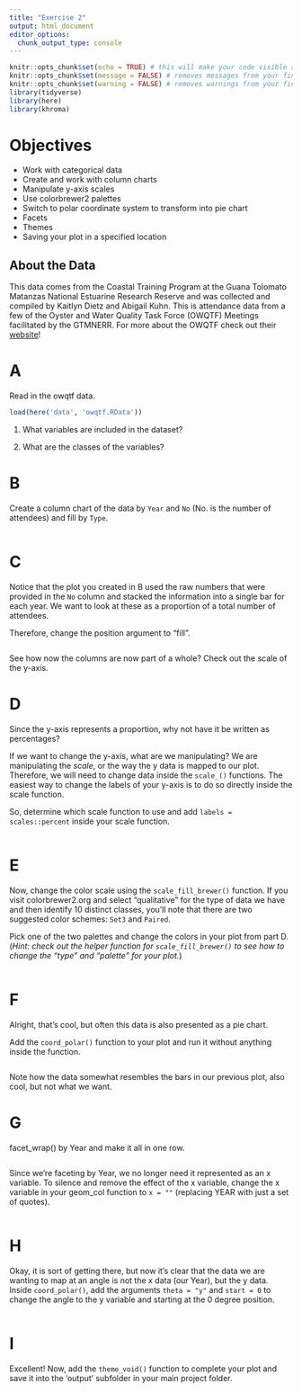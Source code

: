 ```yaml
---
title: "Exercise 2"
output: html_document
editor_options: 
  chunk_output_type: console
---
```


```r
knitr::opts_chunk$set(echo = TRUE) # this will make your code visible along with your plots
knitr::opts_chunk$set(message = FALSE) # removes messages from your final output
knitr::opts_chunk$set(warning = FALSE) # removes warnings from your final output
library(tidyverse)
library(here)
library(khroma)
```

# Objectives

+  Work with categorical data
+  Create and work with column charts
+  Manipulate y-axis scales
+  Use colorbrewer2 palettes
+  Switch to polar coordinate system to transform into pie chart
+  Facets
+  Themes
+  Saving your plot in a specified location

## About the Data

This data comes from the Coastal Training Program at the Guana Tolomato Matanzas National Estuarine Research Reserve and was collected and compiled by Kaitlyn Dietz and Abigail Kuhn. This is attendance data from a few of the Oyster and Water Quality Task Force (OWQTF) Meetings facilitated by the GTMNERR. For more about the OWQTF check out their [website](https://gtmnerr.wixsite.com/owqtf)!

# A

Read in the owqtf data. 

```r
load(here('data', 'owqtf.RData'))


```

1.  What variables are included in the dataset?

2.  What are the classes of the variables?

# B

Create a column chart of the data by `Year` and `No` (No. is the number of attendees) and fill by `Type`.

```r


```

# C

Notice that the plot you created in B used the raw numbers that were provided in the `No` column and stacked the information into a single bar for each year. We want to look at these as a proportion of a total number of attendees.

Therefore, change the position argument to "fill".

```r

```

See how now the columns are now part of a whole? Check out the scale of the y-axis.

# D

Since the y-axis represents a proportion, why not have it be written as percentages?

If we want to change the y-axis, what are we manipulating? We are manipulating the *scale*, or the way the y data is mapped to our plot. Therefore, we will need to change data inside the `scale_()` functions. The easiest way to change the labels of your y-axis is to do so directly inside the scale function.

So, determine which scale function to use and add `labels = scales::percent` inside your scale function.

```r

```

# E

Now, change the color scale using the `scale_fill_brewer()` function. If you visit colorbrewer2.org and select "qualitative" for the type of data we have and then identify 10 distinct classes, you'll note that there are two suggested color schemes: `Set3` and `Paired`.

Pick one of the two palettes and change the colors in your plot from part D. (*Hint: check out the helper function for `scale_fill_brewer()` to see how to change the "type" and "palette" for your plot.*)

```r

```

# F

Alright, that's cool, but often this data is also presented as a pie chart.

Add the `coord_polar()` function to your plot and run it without anything inside the function.

```r

```

Note how the data somewhat resembles the bars in our previous plot, also cool, but not what we want.

# G

facet_wrap() by Year and make it all in one row.

```r

```

Since we're faceting by Year, we no longer need it represented as an x variable. To silence and remove the effect of the x variable, change the x variable in your geom_col function to `x = ""` (replacing YEAR with just a set of quotes).

```r

```

# H

Okay, it is sort of getting there, but now it's clear that the data we are wanting to map at an angle is not the x data (our Year), but the y data. Inside `coord_polar()`, add the arguments `theta = "y"` and `start = 0` to change the angle to the y variable and starting at the 0 degree position.

```r

```

# I

Excellent! Now, add the `theme_void()` function to complete your plot and save it into the 'output' subfolder in your main project folder.

```r

```

